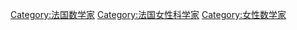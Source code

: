 [[Category:法国数学家|Category:法国数学家]]
[[Category:法国女性科学家|Category:法国女性科学家]]
[[Category:女性数学家|Category:女性数学家]]